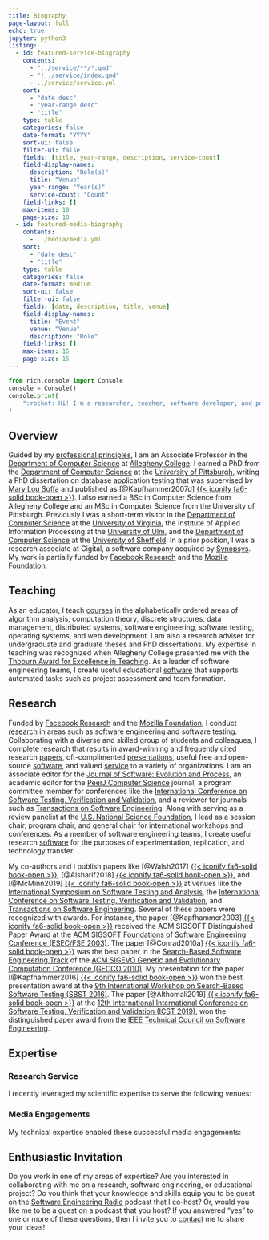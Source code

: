 ```yaml
---
title: Biography
page-layout: full
echo: true
jupyter: python3
listing:
  - id: featured-service-biography
    contents:
      - "../service/**/*.qmd"
      - "!../service/index.qmd"
      - ../service/service.yml
    sort:
      - "date desc"
      - "year-range desc"
      - "title"
    type: table
    categories: false
    date-format: "YYYY"
    sort-ui: false
    filter-ui: false
    fields: [title, year-range, description, service-count]
    field-display-names:
      description: "Role(s)"
      title: "Venue"
      year-range: "Year(s)"
      service-count: "Count"
    field-links: []
    max-items: 10
    page-size: 10
  - id: featured-media-biography
    contents:
      - ../media/media.yml
    sort:
      - "date desc"
      - "title"
    type: table
    categories: false
    date-format: medium
    sort-ui: false
    filter-ui: false
    fields: [date, description, title, venue]
    field-display-names:
      title: "Event"
      venue: "Venue"
      description: "Role"
    field-links: []
    max-items: 15
    page-size: 15
---
```


```python
from rich.console import Console
console = Console()
console.print(
    ":rocket: Hi! I'm a researcher, teacher, software developer, and podcaster!"
)
```

## Overview

Guided by my <a href = "/principles/">professional principles</a>, I am an
Associate Professor in the <a href="http://www.cs.allegheny.edu">Department of
  Computer Science</a> at <a href="http://www.allegheny.edu">Allegheny
  College</a>. I earned a PhD from the <a href="https://cs.pitt.edu">Department
  of Computer Science</a> at the <a href="http://www.pitt.edu">University of
  Pittsburgh</a>, writing a PhD dissertation on database application testing
that was supervised by <a href="http://www.cs.virginia.edu/~soffa/">Mary Lou
  Soffa</a> and published as [@Kapfhammer2007d] [{{< iconify fa6-solid
book-open
>}}](/research/papers/kapfhammer2007d/index.qmd).
I also earned a BSc in Computer Science from Allegheny College and an MSc in
Computer Science from the University of Pittsburgh. Previously I was a
short-term visitor in the <a href="http://www.cs.virginia.edu">Department of
  Computer Science</a> at the <a href="http://www.virginia.edu">University of
  Virginia</a>, the Institute of Applied Information Processing at the <a
  href="http://www.uni-ulm.de/en">University of Ulm</a>, and the <a
  href="https://www.sheffield.ac.uk/dcs">Department of Computer Science</a> at
the <a href="http://www.sheffield.ac.uk/">University of Sheffield</a>. In a
prior position, I was a research associate at Cigital, a software company
acquired by <a href="https://www.synopsys.com/">Synopsys</a>. My work is
partially funded by <a href =
  "https://research.fb.com/blog/2019/10/announcing-the-winners-of-the-2019-testing-and-verification-research-awards/">Facebook
  Research</a> and the <a href =
  "https://foundation.mozilla.org/en/what-we-fund/awards/responsible-computer-science-challenge/winners/">Mozilla
  Foundation</a>.

## Teaching

As an educator, I teach [courses](/teaching/index.qmd) in the alphabetically
ordered areas of algorithm analysis, computation theory, discrete structures,
data management, distributed systems, software engineering, software testing,
operating systems, and web development.</span> I am also a research adviser for
undergraduate and graduate theses and PhD dissertations. My expertise in
teaching was recognized when Allegheny College presented me with the [Thoburn
Award for Excellence in
Teaching](https://sites.allegheny.edu/alumni/award-recipients/#thoburn). As a
leader of software engineering teams, I create useful educational
[software](/software/index.qmd) that supports automated tasks such as project
assessment and team formation.

## Research

Funded by [Facebook
Research](https://research.fb.com/blog/2019/10/announcing-the-winners-of-the-2019-testing-and-verification-research-awards/)
and the [Mozilla
Foundation](https://foundation.mozilla.org/en/what-we-fund/awards/responsible-computer-science-challenge/winners/),
I conduct [research](/research/index.qmd) in areas such as software engineering
and software testing. Collaborating with a diverse and skilled group of students
and colleagues, I complete research that results in award-winning and frequently
cited research [papers](/research/papers/index.qmd), oft-complimented
[presentations](/research/presentations/index.qmd), useful free and open-source
[software](/software/index/qmd), and valued [service](/service/index.qmd) to a
variety of organizations. I am an associate editor for the [Journal of Software:
Evolution and Process](https://onlinelibrary.wiley.com/journal/20477481), an
academic editor for the [PeerJ Computer
Science](https://peerj.com/computer-science/) journal, a program committee
member for conferences like the [International Conference on Software Testing,
Verification and Validation](https://cs.gmu.edu/icst/index.html), and a reviewer
for journals such as [Transactions on Software
Engineering](https://www.computer.org/csdl/journal/ts). Along with serving as a
review panelist at the [U.S. National Science Foundation](https://nsf.gov/), I
lead as a session chair, program chair, and general chair for international
workshops and conferences. As a member of software engineering teams, I create
useful research [software](/software/index.qmd) for the purposes of
experimentation, replication, and technology transfer.

My co-authors and I publish papers like [@Walsh2017] [{{< iconify
fa6-solid book-open
>}}](/research/papers/walsh2017/index.qmd), [@Alsharif2018] [{{< iconify fa6-solid book-open >}}](/research/papers/alsharif2018/index.qmd), and
[@McMinn2019] [{{< iconify fa6-solid book-open >}}](/research/papers/mcminn2019/index.qmd) at venues like the <a href =
  "https://conf.researchr.org/series/issta">International Symposium on Software
  Testing and Analysis</a>, the <a href =
  "https://cs.gmu.edu/icst/index.html">International Conference on Software
  Testing, Verification and Validation</a>, and <a href =
  "https://www.computer.org/csdl/journal/ts">Transactions on Software
  Engineering</a>.
Several of these papers were recognized with awards.
For instance, the paper [@Kapfhammer2003] [{{< iconify fa6-solid book-open >}}](/research/papers/kapfhammer2003/index.qmd)
received the ACM
SIGSOFT Distinguished Paper Award at the <a
  href="http://esecfse.cs.helsinki.fi/">ACM SIGSOFT Foundations of Software
  Engineering Conference (ESEC/FSE 2003)</a>.
The paper [@Conrad2010a] [{{< iconify fa6-solid book-open >}}](/research/papers/conrad2010a/index.qmd) was
the best paper in the <a
  href="http://www.sigevo.org/gecco-2010/organizers-tracks.html#sbse">Search-Based
  Software Engineering Track</a> of the <a
  href="http://www.sigevo.org/gecco-2010/">ACM SIGEVO Genetic and Evolutionary
  Computation Conference (GECCO 2010)</a>.
My presentation for
the paper [@Kapfhammer2016] [{{< iconify fa6-solid book-open >}}](/research/papers/kapfhammer2016/index.qmd)
won the
best presentation award at the <a href="https://cse.sc.edu/~ggay/sbst2016/">9th
  International Workshop on Search-Based Software Testing (SBST 2016)</a>.
The paper [@Althomali2019] [{{< iconify fa6-solid book-open >}}](/research/papers/althomali2019/index.qmd)
at the <a href =
  "http://icst2019.xjtu.edu.cn/index.htm">12th International International
  Conference on Software Testing, Verification and Validation (ICST 2019)</a>,
won the distinguished paper award from the <a href =
  "http://www.cs-tcse.org/">IEEE Technical Council on Software Engineering</a>.

## Expertise

### Research Service

I recently leveraged my scientific expertise to serve the following venues:

:::{#featured-service-biography}
:::

### Media Engagements

My technical expertise enabled these successful media engagements:

:::{#featured-media-biography}
:::

::: {.callout-note appearance="simple"}

## Enthusiastic Invitation

Do you work in one of my areas of expertise? Are you interested in
collaborating with me on a research, software engineering, or educational
project? Do you think that your knowledge and skills equip you to be guest on
the [Software Engineering Radio](https://www.se-radio.net/) podcast that I
co-host? Or, would you like me to be a guest on a podcast that you host? If you
answered "yes" to one or more of these questions, then I invite you to
[contact](/contact/index.qmd) me to share your ideas!

:::

